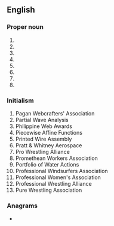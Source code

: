 {{also|pwä}}
==English==
{{wikipedia}}

===Proper noun===
{{en-proper noun}}

# {{initialism of|lang=en|{{w|Pacific Western Airlines}}}}
# {{initialism of|lang=en|{{w|People With AIDS}}}}
# {{initialism of|lang=en|{{w|Pirates With Attitude}}}}
# {{initialism of|lang=en|{{w|People With AIDS}}}}
# {{initialism of|lang=en|{{w|Progressive Writers' Association}}}}
# {{initialism of|lang=en|{{w|Public Works Administration}}}}
# {{initialism of|lang=en|{{w|Pro Wrestling America}}}}
# {{initialism of|lang=en|{{w|Portuguese West Africa}}}}

===Initialism===
{{rfc-header|Initialism}}
{{head|en|initialism}}

# Pagan Webcrafters' Association
# Partial Wave Analysis
# Philippine Web Awards
# Piecewise Affine Functions
# Printed Wire Assembly
# Pratt & Whitney Aerospace
# Pro Wrestling Alliance
# Promethean Workers Association
# Portfolio of Water Actions
# Professional Windsurfers Association
# Professional Women's Association
# Professional Wrestling Alliance
# Pure Wrestling Association

===Anagrams===
* {{anagrams|en|a=apw|APW|AWP|WAP|WPA|paw|wap}}